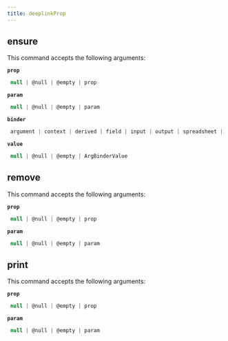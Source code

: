 ```yaml
---
title: deeplinkProp
---
```


## ensure

This command accepts the following arguments:

**`prop`**
```js filename="type"
 null | @null | @empty | prop
```
**`param`**
```js filename="type"
 null | @null | @empty | param
```
**`binder`**
```js filename="type"
 argument | context | derived | field | input | output | spreadsheet | variable
```
**`value`**
```js filename="type"
 null | @null | @empty | ArgBinderValue
```

## remove

This command accepts the following arguments:

**`prop`**
```js filename="type"
 null | @null | @empty | prop
```
**`param`**
```js filename="type"
 null | @null | @empty | param
```

## print

This command accepts the following arguments:

**`prop`**
```js filename="type"
 null | @null | @empty | prop
```
**`param`**
```js filename="type"
 null | @null | @empty | param
```

